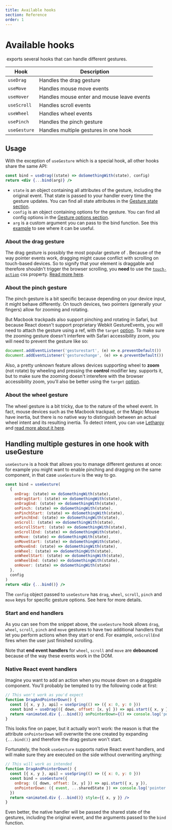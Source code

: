 ```yaml
---
title: Available hooks
section: Reference
order: 1
---
```



# Available hooks

&zwnj;<ReactUseGesture /> exports several hooks that can handle different gestures.

| Hook         | Description                                |
| ------------ | ------------------------------------------ |
| `useDrag`    | Handles the drag gesture                   |
| `useMove`    | Handles mouse move events                  |
| `useHover`   | Handles mouse enter and mouse leave events |
| `useScroll`  | Handles scroll events                      |
| `useWheel`   | Handles wheel events                       |
| `usePinch`   | Handles the pinch gesture                  |
| `useGesture` | Handles multiple gestures in one hook      |

## Usage

With the exception of `useGesture` which is a special hook, all other hooks share the same API:

```jsx
const bind = useDrag((state) => doSomethingWith(state), config)
return <div {...bind(arg)} />
```

- `state` is an object containing all attributes of the gesture, including the original event. That state is passed to your handler every time the gesture updates. You can find all state attributes in the [Gesture state section](/docs/state).
- `config` is an object containing options for the gesture. You can find all config options in the [Gesture options section](/docs/options).
- `arg` is a custom argument you can pass to the bind function. See this [example](https://codesandbox.io/s/fh8r8) to see where it can be useful.

### About the drag gesture

The drag gesture is possibly the most popular gesture of <ReactUseGesture />. Because of the way pointer events work, dragging might cause conflict with scrolling on touch-based devices. So to signify that your element is draggable and therefore shouldn't trigger the browser scrolling, you **need** to use the [`touch-action`](https://developer.mozilla.org/en-US/docs/Web/CSS/touch-action) css property. [Read more here](/docs/extras/#touch-action).

### About the pinch gesture

The pinch gesture is a bit specific because depending on your device input, it might behave differently. On touch devices, two pointers (generally your fingers) allow for zooming and rotating.

But Macbook trackpads also support pinching and rotating in Safari, but because React doesn't support proprietary Webkit GestureEvents, you will need to attach the gesture using a ref, with the `target` [option](/docs/options/#target). To make sure the zooming gesture doesn't interfere with Safari accessibility zoom, you will need to prevent the gesture like so:

```js
document.addEventListener('gesturestart', (e) => e.preventDefault())
document.addEventListener('gesturechange', (e) => e.preventDefault())
```

Also, a pretty unknown feature allows devices supporting wheel to **zoom** (not rotate) by wheeling and pressing the **control** modifier key. <ReactUseGesture /> supports it, but to make sure the zooming doesn't interefere with the browser accessibility zoom, you'll also be better using the `target` [option](/docs/options/#target).

### About the wheel gesture

The wheel gesture is a bit tricky, due to the nature of the wheel event. In fact, mouse devices such as the Macbook trackpad, or the Magic Mouse have inertia, but there is no native way to distinguish between an actual wheel intent and its resulting inertia. To detect intent, you can use [Lethargy](https://github.com/d4nyll/lethargy) and [read more about it here](/docs/extras/#lethargy).

## Handling multiple gestures in one hook with useGesture

`useGesture` is a hook that allows you to manage different gestures at once: for example you might want to enable pinching and dragging on the same component, in that case `useGesture` is the way to go.

```jsx
const bind = useGesture(
  {
    onDrag: (state) => doSomethingWith(state),
    onDragStart: (state) => doSomethingWith(state),
    onDragEnd: (state) => doSomethingWith(state),
    onPinch: (state) => doSomethingWith(state),
    onPinchStart: (state) => doSomethingWith(state),
    onPinchEnd: (state) => doSomethingWith(state),
    onScroll: (state) => doSomethingWith(state),
    onScrollStart: (state) => doSomethingWith(state),
    onScrollEnd: (state) => doSomethingWith(state),
    onMove: (state) => doSomethingWith(state),
    onMoveStart: (state) => doSomethingWith(state),
    onMoveEnd: (state) => doSomethingWith(state),
    onWheel: (state) => doSomethingWith(state),
    onWheelStart: (state) => doSomethingWith(state),
    onWheelEnd: (state) => doSomethingWith(state),
    onHover: (state) => doSomethingWith(state)
  },
  config
)
return <div {...bind()} />
```

The `config` object passed to `useGesture` has `drag`, `wheel`, `scroll`, `pinch` and `move` keys for specific gesture options. See here for more details.

### Start and end handlers

As you can see from the snippet above, the `useGesture` hook allows `drag`, `wheel`, `scroll`, `pinch` and `move` gestures to have two additional handlers that let you perform actions when they start or end. For example, `onScrollEnd` fires when the user just finished scrolling.

Note that **end event handlers** for `wheel`, `scroll` and `move` are **debounced** because of the way these events work in the DOM.

### Native React event handlers

Imagine you want to add an action when you mouse down on a draggable component. You'll probably be tempted to try the following code at first:

```jsx highlight={1,4-5}
// This won't work as you'd expect
function DragAndPointerDown() {
  const [{ x, y }, api] = useSpring(() => ({ x: 0, y: 0 }))
  const bind = useDrag(({ down, offset: [x, y] }) => api.start({ x, y }))
  return <animated.div {...bind()} onPointerDown={() => console.log('pointer down')} style={{ x, y }} />
}
```

This looks fine on paper, but it actually won't work: the reason is that the attribute `onPointerDown` will overwrite the one created by expanding `{...bind()}` and therefore the drag gesture won't start.

Fortunately, the hook `useGesture` supports native React event handlers, and will make sure they are executed on the side without overwriting anything:

```jsx highlight={1,4-8}
// This will work as intended
function DragAndPointerDown() {
  const [{ x, y }, api] = useSpring(() => ({ x: 0, y: 0 }))
  const bind = useGesture({
    onDrag: ({ down, offset: [x, y] }) => api.start({ x, y }),
    onPointerDown: ({ event, ...sharedState }) => console.log('pointer down', event)
  })
  return <animated.div {...bind()} style={{ x, y }} />
}
```

Even better, the native handler will be passed the shared state of the gestures, including the original event, and the arguments passed to the `bind` function.
